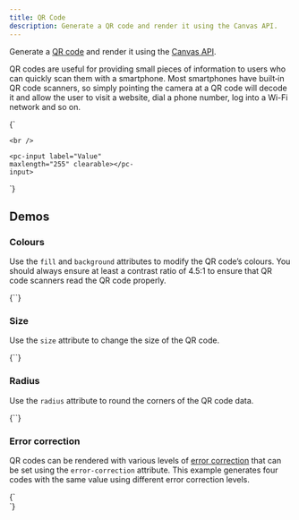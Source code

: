 ```yaml
---
title: QR Code
description: Generate a QR code and render it using the Canvas API.
---
```



Generate a [QR code](https://www.qrcode.com) and render it using the [Canvas API](https://developer.mozilla.org/en-US/docs/Web/API/Canvas_API).

QR codes are useful for providing small pieces of information to users who can quickly scan them with a smartphone. Most smartphones have built‐in QR code scanners, so simply pointing the camera at a QR code will decode it and allow the user to visit a website, dial a phone number, log into a Wi-Fi network and so on.

<CodeDemo open>
{`<div class="qr-code-overview">
    <pc-qr-code
        value="https://example.com"
        label="Scan this QR code to visit example.com."
    ></pc-qr-code>

    <br />

    <pc-input label="Value" maxlength="255" clearable></pc-input>
</div>

<script>
    const container = document.querySelector(".qr-code-overview");
    const qrCode = container.querySelector("pc-qr-code");
    const input = container.querySelector("pc-input");

    customElements.whenDefined("pc-qr-code").then(() => {
        input.value = qrCode.value;
        input.addEventListener("pc-input", () => {
            qrCode.value = input.value;
        });
    });
</script>

<style>
    .qr-code-overview {
        max-width: 256px;
    }

    .qr-code-overview pc-input {
        margin-top: var(--pc-spacing-l);
    }
</style>`}
</CodeDemo>

## Demos

### Colours

Use the `fill` and `background` attributes to modify the QR code’s colours. You should always ensure at least a contrast ratio of 4.5∶1 to ensure that QR code scanners read the QR code properly.

<CodeDemo>
{`<pc-qr-code
    value="https://example.com"
    background="white"
    fill="indigo"
></pc-qr-code>`}
</CodeDemo>

### Size

Use the `size` attribute to change the size of the QR code.

<CodeDemo>
{`<pc-qr-code value="https://example.com" size="64"></pc-qr-code>`}
</CodeDemo>

### Radius

Use the `radius` attribute to round the corners of the QR code data.

<CodeDemo>
{`<pc-qr-code value="https://example.com" radius="0.5"></pc-qr-code>`}
</CodeDemo>

### Error correction

QR codes can be rendered with various levels of [error correction](https://www.qrcode.com/en/about/error_correction.html) that can be set using the `error-correction` attribute. This example generates four codes with the same value using different error correction levels.

<CodeDemo>
{`<div class="qr-error-correction">
    <pc-qr-code value="https://example.com" error-correction="L"></pc-qr-code>
    <pc-qr-code value="https://example.com" error-correction="M"></pc-qr-code>
    <pc-qr-code value="https://example.com" error-correction="Q"></pc-qr-code>
    <pc-qr-code value="https://example.com" error-correction="H"></pc-qr-code>
</div>

<style>
    .qr-error-correction {
        display: flex;
        gap: var(--pc-spacing-l);
        flex-wrap: wrap;
    }
</style>`}
</CodeDemo>
